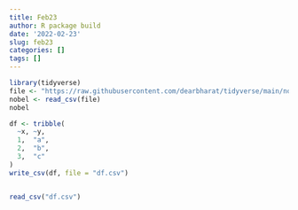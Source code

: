 ```yaml
---
title: Feb23
author: R package build
date: '2022-02-23'
slug: feb23
categories: []
tags: []
---
```


```r
library(tidyverse)
file <- "https://raw.githubusercontent.com/dearbharat/tidyverse/main/nobel.csv"
nobel <- read_csv(file)
nobel

```

```r

df <- tribble(
  ~x, ~y,
  1,  "a",
  2,  "b",
  3,  "c"
)
write_csv(df, file = "df.csv")


read_csv("df.csv")


```

```r




```

```r




```